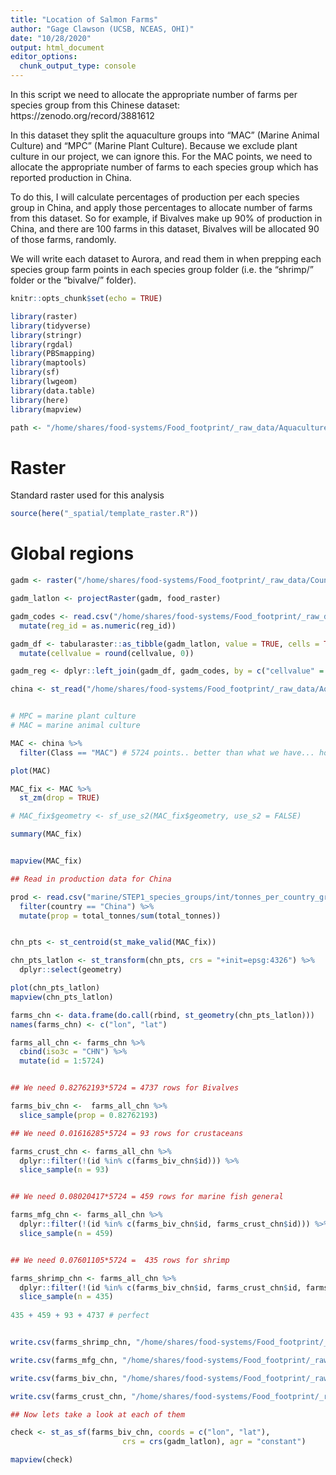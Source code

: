 ```yaml
---
title: "Location of Salmon Farms"
author: "Gage Clawson (UCSB, NCEAS, OHI)"
date: "10/28/2020"
output: html_document
editor_options: 
  chunk_output_type: console
---
```


In this script we need to allocate the appropriate number of farms per species group from this Chinese dataset: https://zenodo.org/record/3881612

In this dataset they split the aquaculture groups into "MAC" (Marine Animal Culture) and "MPC" (Marine Plant Culture). Because we exclude plant culture in our project, we can ignore this. For the MAC points, we need to allocate the appropriate number of farms to each species group which has reported production in China. 

To do this, I will calculate percentages of production per each species group in China, and apply those percentages to allocate number of farms from this dataset. So for example, if Bivalves make up 90% of production in China, and there are 100 farms in this dataset, Bivalves will be allocated 90 of those farms, randomly. 

We will write each dataset to Aurora, and read them in when prepping each species group farm points in each species group folder (i.e. the "shrimp/" folder or the "bivalve/" folder). 

```r
knitr::opts_chunk$set(echo = TRUE)
```

```r
library(raster)
library(tidyverse)
library(stringr)
library(rgdal)
library(PBSmapping)
library(maptools)
library(sf)
library(lwgeom)
library(data.table)
library(here)
library(mapview)

path <- "/home/shares/food-systems/Food_footprint/_raw_data/Aquaculture_locations"


```

# Raster

Standard raster used for this analysis 

```r

source(here("_spatial/template_raster.R"))

```


# Global regions

```r

gadm <- raster("/home/shares/food-systems/Food_footprint/_raw_data/Country_regions/gadm36mol_pyfill_10km.tif")

gadm_latlon <- projectRaster(gadm, food_raster)

gadm_codes <- read.csv("/home/shares/food-systems/Food_footprint/_raw_data/Country_regions/gadm_reg_codes.csv") %>% 
  mutate(reg_id = as.numeric(reg_id))

```

```r

gadm_df <- tabularaster::as_tibble(gadm_latlon, value = TRUE, cells = TRUE) %>% 
  mutate(cellvalue = round(cellvalue, 0))

gadm_reg <- dplyr::left_join(gadm_df, gadm_codes, by = c("cellvalue" = "reg_id"))

```


```r
china <- st_read("/home/shares/food-systems/Food_footprint/_raw_data/Aquaculture_locations/China/Marine aquaculture areas in the China’s coastal region.shp")


# MPC = marine plant culture
# MAC = marine animal culture

MAC <- china %>%
  filter(Class == "MAC") # 5724 points.. better than what we have... how do we split it into our species classes? By %s of production/farms randomly? 

plot(MAC)

MAC_fix <- MAC %>%
  st_zm(drop = TRUE) 

# MAC_fix$geometry <- sf_use_s2(MAC_fix$geometry, use_s2 = FALSE)

summary(MAC_fix)


mapview(MAC_fix)

## Read in production data for China

prod <- read.csv("marine/STEP1_species_groups/int/tonnes_per_country_group.csv") %>%
  filter(country == "China") %>%
  mutate(prop = total_tonnes/sum(total_tonnes))


chn_pts <- st_centroid(st_make_valid(MAC_fix))

chn_pts_latlon <- st_transform(chn_pts, crs = "+init=epsg:4326") %>%
  dplyr::select(geometry)

plot(chn_pts_latlon)
mapview(chn_pts_latlon)

farms_chn <- data.frame(do.call(rbind, st_geometry(chn_pts_latlon)))
names(farms_chn) <- c("lon", "lat")

farms_all_chn <- farms_chn %>%
  cbind(iso3c = "CHN") %>%
  mutate(id = 1:5724)


## We need 0.82762193*5724 = 4737 rows for Bivalves 

farms_biv_chn <-  farms_all_chn %>%
  slice_sample(prop = 0.82762193)

## We need 0.01616285*5724 = 93 rows for crustaceans

farms_crust_chn <- farms_all_chn %>%
  dplyr::filter(!(id %in% c(farms_biv_chn$id))) %>%
  slice_sample(n = 93)


## We need 0.08020417*5724 = 459 rows for marine fish general

farms_mfg_chn <- farms_all_chn %>%
  dplyr::filter(!(id %in% c(farms_biv_chn$id, farms_crust_chn$id))) %>%
  slice_sample(n = 459)


## We need 0.07601105*5724 =  435 rows for shrimp

farms_shrimp_chn <- farms_all_chn %>%
  dplyr::filter(!(id %in% c(farms_biv_chn$id, farms_crust_chn$id, farms_mfg_chn$id))) %>%
  slice_sample(n = 435)
  
435 + 459 + 93 + 4737 # perfect 


write.csv(farms_shrimp_chn, "/home/shares/food-systems/Food_footprint/_raw_data/Aquaculture_locations/China/split_spp/farms_shrimp_chn.csv", row.names = FALSE)

write.csv(farms_mfg_chn, "/home/shares/food-systems/Food_footprint/_raw_data/Aquaculture_locations/China/split_spp/farms_mfg_chn.csv", row.names = FALSE)

write.csv(farms_biv_chn, "/home/shares/food-systems/Food_footprint/_raw_data/Aquaculture_locations/China/split_spp/farms_biv_chn.csv", row.names = FALSE)

write.csv(farms_crust_chn, "/home/shares/food-systems/Food_footprint/_raw_data/Aquaculture_locations/China/split_spp/farms_crust_chn.csv", row.names = FALSE)

## Now lets take a look at each of them

check <- st_as_sf(farms_biv_chn, coords = c("lon", "lat"), 
                         crs = crs(gadm_latlon), agr = "constant")

mapview(check)

```

